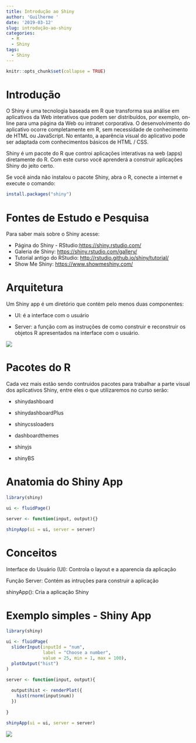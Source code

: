 ```yaml
---
title: Introdução ao Shiny
author: 'Guilherme '
date: '2019-03-12'
slug: introdução-ao-shiny
categories:
  - R
  - Shiny
tags:
  - Shiny
---
```


```r
knitr::opts_chunk$set(collapse = TRUE)
```

# Introdução

O Shiny é uma tecnologia baseada em R que transforma sua análise em aplicativos da Web interativos que podem ser distribuídos, por exemplo, on-line para uma página da Web ou intranet corporativa. O desenvolvimento do aplicativo ocorre completamente em R, sem necessidade de conhecimento de HTML ou JavaScript. No entanto, a aparência visual do aplicativo pode ser adaptada com conhecimentos básicos de HTML / CSS.

Shiny é um pacote do R que controi aplicações interativas na web (apps) diretamente do R. Com este curso você aprenderá a construir aplicações Shiny do jeito certo.

Se você ainda não instalou o pacote Shiny, abra o R, conecte a internet e execute o comando:

```r
install.packages("shiny")
```

# Fontes de Estudo e Pesquisa

Para saber mais sobre o Shiny acesse:

* Página do Shiny - RStudio:[https://shiny.rstudio.com/](https://shiny.rstudio.com/)
* Galeria de Shiny: [https://shiny.rstudio.com/gallery/](https://shiny.rstudio.com/gallery/)
* Tutorial antigo do RStudio: [http://rstudio.github.io/shiny/tutorial/](http://rstudio.github.io/shiny/tutorial/)
* Show Me Shiny: [https://www.showmeshiny.com/](https://www.showmeshiny.com/)

# Arquitetura

Um Shiny app é um diretório que contém pelo menos duas componentes:

- UI: é a interface com o usuário

- Server: a função com as instruções de como construir e reconstruir os objetos R apresentados na interface com o usuário.

![](/img/ShinyInt/ShinyArquitetura.PNG)

# Pacotes do R

Cada vez mais estão sendo contruidos pacotes para trabalhar a parte visual dos aplicativos Shiny, entre eles o que utilizaremos no curso serão:

- shinydashboard

- shinydashboardPlus

- shinycssloaders

- dashboardthemes

- shinyjs

- shinyBS


# Anatomia do Shiny App

```r
library(shiny)

ui <- fluidPage()

server <- function(input, output){}

shinyApp(ui = ui, server = server)

```

# Conceitos


Interface do Usuário (UI): Controla o layout e a aparencia da aplicação

Função Server: Contém as intruções para construir a aplicação

shinyApp(): Cria a aplicação Shiny

# Exemplo simples - Shiny App

```r
library(shiny)

ui <- fluidPage(
  sliderInput(inputId = "num",
              label = "Choose a number",
              value = 25, min = 1, max = 100),
  plotOutput("hist")
)

server <- function(input, output){
  
  output$hist <- renderPlot({
    hist(rnorm(input$num))
  })
  
}

shinyApp(ui = ui, server = server)

```

![](/img/ShinyInt/Shiny1.PNG)

